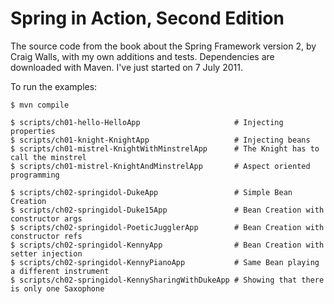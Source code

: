 = Spring in Action, Second Edition =

The source code from the book about the Spring Framework version 2, by Craig Walls, with my own additions and tests. Dependencies are downloaded with Maven. I've just started on 7 July 2011.

To run the examples:

<pre style="color:blue">
$ mvn compile

$ scripts/ch01-hello-HelloApp                     # Injecting properties
$ scripts/ch01-knight-KnightApp                   # Injecting beans
$ scripts/ch01-mistrel-KnightWithMinstrelApp      # The Knight has to call the minstrel
$ scripts/ch01-mistrel-KnightAndMinstrelApp       # Aspect oriented programming

$ scripts/ch02-springidol-DukeApp                 # Simple Bean Creation
$ scripts/ch02-springidol-Duke15App               # Bean Creation with constructor args
$ scripts/ch02-springidol-PoeticJugglerApp        # Bean Creation with constructor refs
$ scripts/ch02-springidol-KennyApp                # Bean Creation with setter injection
$ scripts/ch02-springidol-KennyPianoApp           # Same Bean playing a different instrument
$ scripts/ch02-springidol-KennySharingWithDukeApp # Showing that there is only one Saxophone
</pre>

